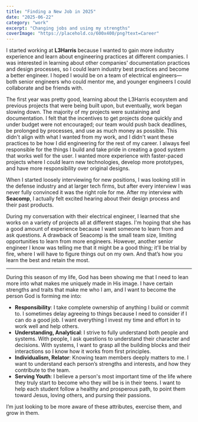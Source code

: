```yaml
---
title: "Finding a New Job in 2025"
date: "2025-06-22"
category: "work"
excerpt: "Changing jobs and using my strengths"
coverImage: "https://placehold.co/600x400/png?text=Career"
---
```


I started working at **L3Harris** because I wanted to gain more industry experience and learn about engineering practices at different companies. I was interested in learning about other companies' documentation practices and design processes, so I could learn industry best practices and become a better engineer. I hoped I would be on a team of electrical engineers—both senior engineers who could mentor me, and younger engineers I could collaborate and be friends with.

The first year was pretty good, learning about the L3Harris ecosystem and previous projects that were being built upon, but eventually, work began slowing down. The majority of my projects were sustaining and documentation. I felt that the incentives to get projects done quickly and under budget were not encouraged; our team would push back deadlines, be prolonged by processes, and use as much money as possible. This didn't align with what I wanted from my work, and I didn't want these practices to be how I did engineering for the rest of my career. I always feel responsible for the things I build and take pride in creating a good system that works well for the user. I wanted more experience with faster-paced projects where I could learn new technologies, develop more prototypes, and have more responsibility over original designs.

When I started loosely interviewing for new positions, I was looking still in the defense industry and at larger tech firms, but after every interview I was never fully convinced it was the right role for me. After my interview with **Seacomp**, I actually felt excited hearing about their design process and their past products.

During my conversation with their electrical engineer, I learned that she works on a variety of projects all at different stages. I'm hoping that she has a good amount of experience because I want someone to learn from and ask questions. A drawback of Seacomp is the small team size, limiting opportunities to learn from more engineers. However, another senior engineer I know was telling me that it might be a good thing; it'll be trial by fire, where I will have to figure things out on my own. And that’s how you learn the best and retain the most.

---

During this season of my life, God has been showing me that I need to lean more into what makes me uniquely made in His image. I have certain strengths and traits that make me who I am, and I want to become the person God is forming me into:

- **Responsibility**: I take complete ownership of anything I build or commit to. I sometimes delay agreeing to things because I need to consider if I can do a good job. I want everything I invest my time and effort in to work well and help others.
- **Understanding, Analytical**: I strive to fully understand both people and systems. With people, I ask questions to understand their character and decisions. With systems, I want to grasp all the building blocks and their interactions so I know how it works from first principles.
- **Individualism, Relator**: Knowing team members deeply matters to me. I want to understand each person’s strengths and interests, and how they contribute to the team.
- **Serving Youth**: I believe a person's most important time of the life where they truly start to become who they will be is in their teens. I want to help each student follow a healthy and prosperous path, to point them toward Jesus, loving others, and pursing their passions.

I’m just looking to be more aware of these attributes, exercise them, and grow in them.